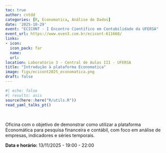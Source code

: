 ```yaml
---
toc: true
author: cntdd
categories: [R, Economatica, Análise de Dados]
date: '2025-10-29'
event: "ECICONT - I Encontro Científico em Contabilidade da UFERSA"
event_url: https://www.even3.com.br/ecicont-611668/
links:
- icon: 
  icon_pack: far
  name: 
  url: 
location: Laboratório 3 - Central de Aulas III - UFERSA
title: "Introdução à plataforma Economatica"
image: figs/ecicont2025_economatica.png
draft: false
---
```


```r
#| echo: false
#| results: asis
source(here::here("R/utils.R"))
read_yaml_talks_pt()
```

<br>

Oficina com o objetivo de demonstrar como utilizar a plataforma Economática para pesquisa financeira e contábil, com foco em análise de empresas, indicadores e séries temporais.


**Data e horário:** 13/11/2025 - 19:00 - 22:00
